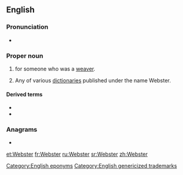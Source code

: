 {{selfref|For the guide to Webster's dictionaries in Wiktionary, see [[Wiktionary:Webster]].}}
{{also|webster}}
==English==
{{wikipedia}}

===Pronunciation===
* {{IPA|/ˈwɛbstɚ/|lang=en}}

===Proper noun===
{{en-proper noun|s}}

# {{surname|A=An English occupational|from=occupations|dot=}} for someone who was a [[weaver]].
# Any of various [[dictionary|dictionaries]] published under the name Webster.

====Derived terms====
* {{l|en|Webster County}}
* {{l|en|Webster Parish}}

===Anagrams===
* {{l|en|bestrew}}

[[Category:English eponyms]]
[[Category:English genericized trademarks]]

[[et:Webster]]
[[fr:Webster]]
[[ru:Webster]]
[[sr:Webster]]
[[zh:Webster]]